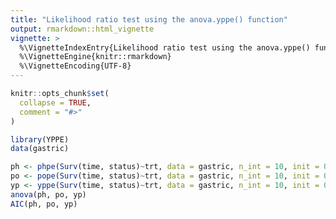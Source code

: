 ```yaml
---
title: "Likelihood ratio test using the anova.yppe() function"
output: rmarkdown::html_vignette
vignette: >
  %\VignetteIndexEntry{Likelihood ratio test using the anova.yppe() function}
  %\VignetteEngine{knitr::rmarkdown}
  %\VignetteEncoding{UTF-8}
---
```


```r
knitr::opts_chunk$set(
  collapse = TRUE,
  comment = "#>"
)
```

```r
library(YPPE)
data(gastric)

ph <- phpe(Surv(time, status)~trt, data = gastric, n_int = 10, init = 0)
po <- pope(Surv(time, status)~trt, data = gastric, n_int = 10, init = 0)
yp <- yppe(Surv(time, status)~trt, data = gastric, n_int = 10, init = 0)
anova(ph, po, yp)
AIC(ph, po, yp)
```






